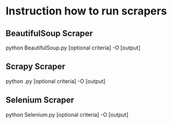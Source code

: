 # Instruction how to run scrapers

## BeautifulSoup Scraper

python BeautifulSoup.py [optional criteria] -O [output]

## Scrapy Scraper

python .py [optional criteria] -O [output]

## Selenium Scraper

python Selenium.py [optional criteria] -O [output]